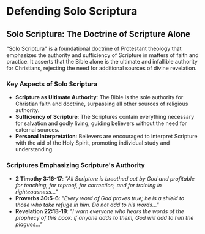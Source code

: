 # Defending Solo Scriptura

## Solo Scriptura: The Doctrine of Scripture Alone

"Solo Scriptura" is a foundational doctrine of Protestant theology that emphasizes the authority and sufficiency of Scripture in matters of faith and practice. It asserts that the Bible alone is the ultimate and infallible authority for Christians, rejecting the need for additional sources of divine revelation.

### Key Aspects of Solo Scriptura

- **Scripture as Ultimate Authority**: The Bible is the sole authority for Christian faith and doctrine, surpassing all other sources of religious authority.
- **Sufficiency of Scripture**: The Scriptures contain everything necessary for salvation and godly living, guiding believers without the need for external sources.
- **Personal Interpretation**: Believers are encouraged to interpret Scripture with the aid of the Holy Spirit, promoting individual study and understanding.

### Scriptures Emphasizing Scripture's Authority

- **2 Timothy 3:16-17**: _"All Scripture is breathed out by God and profitable for teaching, for reproof, for correction, and for training in righteousness..."_
- **Proverbs 30:5-6**: _"Every word of God proves true; he is a shield to those who take refuge in him. Do not add to his words..."_
- **Revelation 22:18-19**: _"I warn everyone who hears the words of the prophecy of this book: if anyone adds to them, God will add to him the plagues..."_
